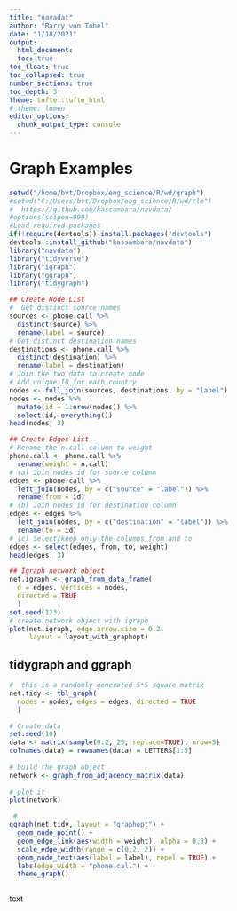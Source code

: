 ```yaml
---
title: "navadat"
author: "Barry von Tobel"
date: "1/18/2021"
output: 
  html_document:
  toc: true
toc_float: true
toc_collapsed: true
number_sections: true
toc_depth: 3
theme: tufte::tufte_html
# theme: lumen
editor_options: 
  chunk_output_type: console
---
```

# Graph Examples
####
```r
setwd("/home/bvt/Dropbox/eng_science/R/wd/graph")
#setwd("C:/Users/bvt/Dropbox/eng_science/R/wd/tle")
#  https://github.com/kassambara/navdata/
#options(scipen=999)
#Load required packages
if(!require(devtools)) install.packages("devtools")
devtools::install_github("kassambara/navdata")
library("navdata")
library("tidyverse")
library("igraph")
library("ggraph")
library("tidygraph")

```

```r
## Create Node List
#  Get distinct source names
sources <- phone.call %>%
  distinct(source) %>%
  rename(label = source)
# Get distinct destination names
destinations <- phone.call %>%
  distinct(destination) %>%
  rename(label = destination)
# Join the two data to create node
# Add unique ID for each country
nodes <- full_join(sources, destinations, by = "label") 
nodes <- nodes %>%
  mutate(id = 1:nrow(nodes)) %>%
  select(id, everything())
head(nodes, 3)

## Create Edges List
# Rename the n.call column to weight
phone.call <- phone.call %>%
  rename(weight = n.call)
# (a) Join nodes id for source column
edges <- phone.call %>% 
  left_join(nodes, by = c("source" = "label")) %>% 
  rename(from = id)
# (b) Join nodes id for destination column
edges <- edges %>% 
  left_join(nodes, by = c("destination" = "label")) %>% 
  rename(to = id)
# (c) Select/keep only the columns from and to
edges <- select(edges, from, to, weight)
head(edges, 3)

## Igraph network object
net.igraph <- graph_from_data_frame(
  d = edges, vertices = nodes, 
  directed = TRUE
  )
set.seed(123)
# create network object with igraph
plot(net.igraph, edge.arrow.size = 0.2,
     layout = layout_with_graphopt)

```

## tidygraph and ggraph

```r
#  this is a randomly generated 5*5 square matrix
net.tidy <- tbl_graph(
  nodes = nodes, edges = edges, directed = TRUE
  )

# Create data
set.seed(10)
data <- matrix(sample(0:2, 25, replace=TRUE), nrow=5)
colnames(data) = rownames(data) = LETTERS[1:5]
 
# build the graph object
network <- graph_from_adjacency_matrix(data)
 
# plot it
plot(network)
```



```r
 #
ggraph(net.tidy, layout = "graphopt") + 
  geom_node_point() +
  geom_edge_link(aes(width = weight), alpha = 0.8) + 
  scale_edge_width(range = c(0.2, 2)) +
  geom_node_text(aes(label = label), repel = TRUE) +
  labs(edge_width = "phone.call") +
  theme_graph()
```


```r


```

text
```r

```



 
